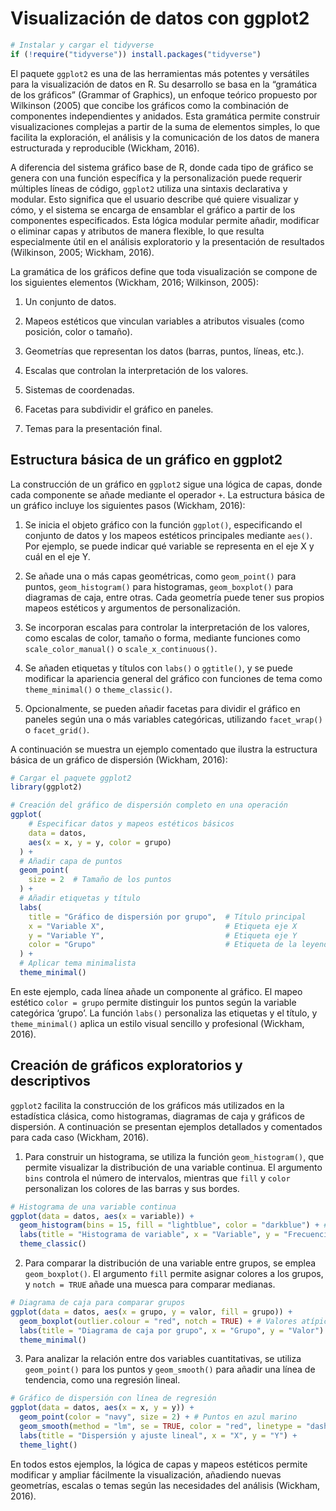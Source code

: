 # Visualización de datos con ggplot2

```r
# Instalar y cargar el tidyverse
if (!require("tidyverse")) install.packages("tidyverse")

```

El paquete `ggplot2` es una de las herramientas más potentes y versátiles para la visualización de datos en R. Su desarrollo se basa en la "gramática de los gráficos" (Grammar of Graphics), un enfoque teórico propuesto por Wilkinson (2005) que concibe los gráficos como la combinación de componentes independientes y anidados. Esta gramática permite construir visualizaciones complejas a partir de la suma de elementos simples, lo que facilita la exploración, el análisis y la comunicación de los datos de manera estructurada y reproducible (Wickham, 2016).

A diferencia del sistema gráfico base de R, donde cada tipo de gráfico se genera con una función específica y la personalización puede requerir múltiples líneas de código, `ggplot2` utiliza una sintaxis declarativa y modular. Esto significa que el usuario describe qué quiere visualizar y cómo, y el sistema se encarga de ensamblar el gráfico a partir de los componentes especificados. Esta lógica modular permite añadir, modificar o eliminar capas y atributos de manera flexible, lo que resulta especialmente útil en el análisis exploratorio y la presentación de resultados (Wilkinson, 2005; Wickham, 2016).

La gramática de los gráficos define que toda visualización se compone de los siguientes elementos (Wickham, 2016; Wilkinson, 2005):

1.  Un conjunto de datos.

2.  Mapeos estéticos que vinculan variables a atributos visuales (como posición, color o tamaño).

3.  Geometrías que representan los datos (barras, puntos, líneas, etc.).

4.  Escalas que controlan la interpretación de los valores.

5.  Sistemas de coordenadas.

6.  Facetas para subdividir el gráfico en paneles.

7.  Temas para la presentación final.

## Estructura básica de un gráfico en ggplot2

La construcción de un gráfico en `ggplot2` sigue una lógica de capas, donde cada componente se añade mediante el operador `+`. La estructura básica de un gráfico incluye los siguientes pasos (Wickham, 2016):

1.  Se inicia el objeto gráfico con la función `ggplot()`, especificando el conjunto de datos y los mapeos estéticos principales mediante `aes()`. Por ejemplo, se puede indicar qué variable se representa en el eje X y cuál en el eje Y.

2.  Se añade una o más capas geométricas, como `geom_point()` para puntos, `geom_histogram()` para histogramas, `geom_boxplot()` para diagramas de caja, entre otras. Cada geometría puede tener sus propios mapeos estéticos y argumentos de personalización.

3.  Se incorporan escalas para controlar la interpretación de los valores, como escalas de color, tamaño o forma, mediante funciones como `scale_color_manual()` o `scale_x_continuous()`.

4.  Se añaden etiquetas y títulos con `labs()` o `ggtitle()`, y se puede modificar la apariencia general del gráfico con funciones de tema como `theme_minimal()` o `theme_classic()`.

5.  Opcionalmente, se pueden añadir facetas para dividir el gráfico en paneles según una o más variables categóricas, utilizando `facet_wrap()` o `facet_grid()`.

A continuación se muestra un ejemplo comentado que ilustra la estructura básica de un gráfico de dispersión (Wickham, 2016):

```r
# Cargar el paquete ggplot2
library(ggplot2)

# Creación del gráfico de dispersión completo en una operación
ggplot(
    # Especificar datos y mapeos estéticos básicos
    data = datos, 
    aes(x = x, y = y, color = grupo)
  ) +
  # Añadir capa de puntos
  geom_point(
    size = 2  # Tamaño de los puntos
  ) +
  # Añadir etiquetas y título
  labs(
    title = "Gráfico de dispersión por grupo",  # Título principal
    x = "Variable X",                           # Etiqueta eje X
    y = "Variable Y",                           # Etiqueta eje Y
    color = "Grupo"                             # Etiqueta de la leyenda
  ) +
  # Aplicar tema minimalista
  theme_minimal()
```

En este ejemplo, cada línea añade un componente al gráfico. El mapeo estético `color = grupo` permite distinguir los puntos según la variable categórica 'grupo'. La función `labs()` personaliza las etiquetas y el título, y `theme_minimal()` aplica un estilo visual sencillo y profesional (Wickham, 2016).

## Creación de gráficos exploratorios y descriptivos

`ggplot2` facilita la construcción de los gráficos más utilizados en la estadística clásica, como histogramas, diagramas de caja y gráficos de dispersión. A continuación se presentan ejemplos detallados y comentados para cada caso (Wickham, 2016).

1.  Para construir un histograma, se utiliza la función `geom_histogram()`, que permite visualizar la distribución de una variable continua. El argumento `bins` controla el número de intervalos, mientras que `fill` y `color` personalizan los colores de las barras y sus bordes.

```r
# Histograma de una variable continua
ggplot(data = datos, aes(x = variable)) +
  geom_histogram(bins = 15, fill = "lightblue", color = "darkblue") + # 15 intervalos, color de barras y bordes
  labs(title = "Histograma de variable", x = "Variable", y = "Frecuencia") +
  theme_classic()
```

2.  Para comparar la distribución de una variable entre grupos, se emplea `geom_boxplot()`. El argumento `fill` permite asignar colores a los grupos, y `notch = TRUE` añade una muesca para comparar medianas.

```r
# Diagrama de caja para comparar grupos
ggplot(data = datos, aes(x = grupo, y = valor, fill = grupo)) +
  geom_boxplot(outlier.colour = "red", notch = TRUE) + # Valores atípicos en rojo, muesca para la mediana
  labs(title = "Diagrama de caja por grupo", x = "Grupo", y = "Valor") +
  theme_minimal()
```

3.  Para analizar la relación entre dos variables cuantitativas, se utiliza `geom_point()` para los puntos y `geom_smooth()` para añadir una línea de tendencia, como una regresión lineal.

```r
# Gráfico de dispersión con línea de regresión
ggplot(data = datos, aes(x = x, y = y)) +
  geom_point(color = "navy", size = 2) + # Puntos en azul marino
  geom_smooth(method = "lm", se = TRUE, color = "red", linetype = "dashed") + # Línea de regresión con intervalo de confianza
  labs(title = "Dispersión y ajuste lineal", x = "X", y = "Y") +
  theme_light()
```

En todos estos ejemplos, la lógica de capas y mapeos estéticos permite modificar y ampliar fácilmente la visualización, añadiendo nuevas geometrías, escalas o temas según las necesidades del análisis (Wickham, 2016).

